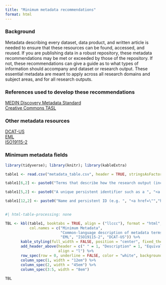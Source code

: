 ```yaml
---
title: "Minimum metadata recommendations"
format: html
---
```

### Background 

Metadata describing every dataset, data product, and written article is needed to ensure that these resources can be found, accessed, and reused. If you are publishing data in a robust repository, these metadata recommendations may be met or exceeded by those of the repository.  If not, these recommendations can give a guide as to what types of information should accompany and dataset or research output.  These essential metadata are meant to apply across all research domains and subject areas, and for all research outputs.  

### References used to develop these recommendations

[MEDIN Discovery Metadata Standard](https://medin.org.uk/sites/medin/files/documents/MEDIN_Schema_Documentation_3_1_2_brief.pdf)  
[Creative Commons TASL](https://wiki.creativecommons.org/wiki/Recommended_practices_for_attribution)  

### Other metadata resources

[DCAT-US](https://resources.data.gov/resources/dcat-us/)   
[EML](https://eml.ecoinformatics.org/)  
[ISO19115-2](https://www.iso.org/obp/ui/#iso:std:iso:19115:-2:ed-2:v1:en)  

### Minimum metadata fields

```r
library(tidyverse); library(knitr); library(kableExtra)

table1 <- read.csv("metadata_table.csv", header = TRUE, stringsAsFactors = FALSE)
```

```r
table1[6,2] <- paste0("Terms that describe how the research output (including data) can be shared and reused.  Good practice is to explicitly state the license selected for the data.  The recommended licenses are ","<a href=\"","https://creativecommons.org/publicdomain/zero/1.0/","\">","CC0","</a>", " (public domain) or ", "<a href=\"","https://creativecommons.org/licenses/by/4.0/","\">","CC-BY","</a>", ".")

table1[5,2] <- paste0("A unique persistent identifier such as a ", "<a href=\"","https://www.doi.org/the-identifier/what-is-a-doi/","\">","Digital Object Identifier","</a>", " (DOI)")

table1[12,2] <- paste0("Name and persistent ID (e.g. ", "<a href=\"","https://ror.org/","\">","ROR","</a>", ", if available) of the organization(s) funding this research")
                    
```

```r
#| html-table-processing: none

TBL <- kbl(table1, booktabs = TRUE, align = ("llccc"), format = "html", escape = FALSE,
           col.names = c("Minimum Metadata", 
                         "Common-language description of metadata terms", 
                         "EML", "ISO19115-2", "DCAT-US")) %>% 
       kable_styling(full_width = FALSE, position = "center", fixed_thead = TRUE) %>% 
       add_header_above(header = c(" " = 1, "Description" = 1, "Equivalent fields in common metadata standards" = 3), 
                        align = "l") %>% 
       row_spec(row = 0, underline = FALSE, color = "white", background = "#034969") %>% 
       column_spec(1, width = "12em") %>% 
       column_spec(2, width = "45em") %>% 
       column_spec(3:5, width = "8em") 
      
TBL
```




